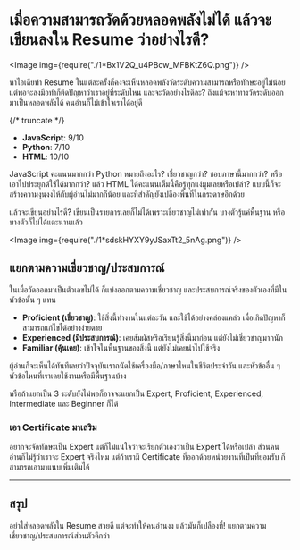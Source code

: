 
# เมื่อความสามารถวัดด้วยหลอดพลังไม่ได้ แล้วจะเขียนลงใน Resume ว่าอย่างไรดี?

<Image img={require("./1*Bx1V2Q_u4PBcw_MFBKtZ6Q.png")} />

หาไอเดียทำ Resume ในแต่ละครั้งก็คงจะเห็นหลอดพลังวัดระดับความสามารถหรือทักษะอยู่ไม่น้อย แต่พอจะลงมือทำก็ติดปัญหาว่าเราอยู่ที่ระดับไหน และจะวัดอย่างไรดีละ? ถึงแม้จะหาทางวัดระดับออกมาเป็นหลอดพลังได้ คนอ่านก็ไม่เข้าใจเราได้อยู่ดี

{/* truncate */}

- **JavaScript**: 9/10
- **Python**: 7/10
- **HTML**: 10/10

JavaScript คะแนนมากกว่า Python หมายถึงอะไร? เชี่ยวชาญกว่า? ชอบภาษานี้มากกว่า? หรือเอาไปประยุกต์ใช้ได้มากกว่า? แล้ว HTML ได้คะแนนเต็มนี้คือรู้ทุกแง่มุมเลยหรือเปล่า? แบบนี้ก็จะสร้างความงุนงงให้กับผู้อ่านไม่มากก็น้อย และที่สำคัญยังเปลืองพื้นที่ในกระดาษอีกด้วย

แล้วจะเขียนอย่างไรดี? เขียนเป็นรายการเลยก็ไม่ได้เพราะเชี่ยวชาญไม่เท่ากัน บางตัวรู้แค่พื้นฐาน หรือบางตัวก็ไม่ได้แตะนานแล้ว

<Image img={require("./1*sdskHYXY9yJSaxTt2_5nAg.png")} />

## แยกตามความเชี่ยวชาญ/ประสบการณ์

ในเมื่อวัดออกมาเป็นตัวเลขไม่ได้ ก็แบ่งออกตามความเชี่ยวชาญ และประสบการณ์จริงของตัวเองที่มีในหัวข้อนั้น ๆ แทน

- **Proficient (เชี่ยวชาญ)**: ใช้สิ่งนี้ทำงานในแต่ละวัน และใช้ได้อย่างคล่องแคล่ว เมื่อเกิดปัญหาก็สามารถแก้ไขได้อย่างง่ายดาย
- **Experienced (มีประสบการณ์)**: เคยสัมผัสหรือเรียนรู้สิ่งนี้มาก่อน แต่ยังไม่เชี่ยวชาญมากนัก
- **Familiar (คุ้นเคย)**: เข้าใจในพื้นฐานของสิ่งนี้ แต่ยังไม่เคยนำไปใช้จริง

ผู้อ่านก็จะเห็นได้ทันทีเลยว่าปัจจุบันเราถนัดใช้เครื่องมือ/ภาษาไหนในชีวิตประจำวัน และหัวข้ออื่น ๆ หัวข้อไหนที่เราเคยใช้งานหรือมีพื้นฐานบ้าง

หรือถ้าแยกเป็น 3 ระดับยังไม่พอก็อาจจะแยกเป็น Expert, Proficient, Experienced, Intermediate และ Beginner ก็ได้

### เอา Certificate มาเสริม

อยากจะจัดทักษะเป็น Expert แต่ก็ไม่แน่ใจว่าจะเรียกตัวเองว่าเป็น Expert ได้หรือเปล่า ส่วนคนอ่านก็ไม่รู้ว่าเราจะ Expert จริงไหม แต่ถ้าเรามี Certificate ที่ออกด้วยหน่วยงานที่เป็นที่ยอมรับ ก็สามารถเอามาแนบเพิ่มเติมได้

---

## สรุป

อย่าใส่หลอดพลังใน Resume สวยดี แต่จะทำให้คนอ่านงง แล้วมันก็เปลืองที่! แยกตามความเชี่ยวชาญ/ประสบการณ์ส่วนตัวดีกว่า

